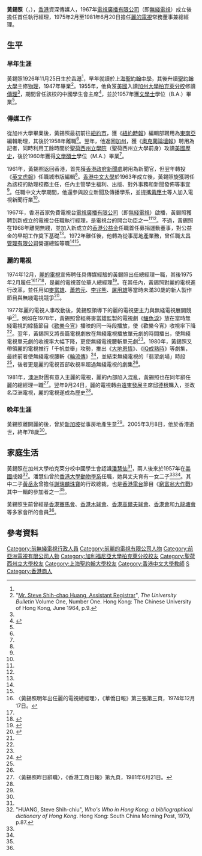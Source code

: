 {{Infobox person
| 姓名     = <small>黃錫照<br />Steve Huang</small>
| 圖像     = Wong Shek-chiu.jpg
| 圖像大小 = 
| 圖像說明 = 
| 性別     = 
| 出生日期 = 1926年11月25日
| 出生地點 = {{HKG-1910}}
| 逝世日期 = {{death date and age|2005|3|8|1926|11|25}}
| 逝世地點 = {{HKG}}
| 國籍     = 
| 籍貫     = 
| 教育程度 = 
| 母校     = [[加州大學柏克萊分校|加州大學柏克萊分校]]
| 宗教信仰 = 
| 配偶     = [[潘慧仙|潘慧仙]]
| 兒女     = [[黃岳永|黃岳永]]
| 父母     = 
| 親屬     = 
| 頭銜       = [[麗的電視|麗的電視]]常務董事兼總經理
| 頭銜時期   = 1975年－1981年
}}
'''黃錫照'''（{{lang-en|'''Huang Shih-chiu, Steve'''}}，{{bd|1926年|11月25日|2005年|3月8日|catIdx=Huang, Steve}}），[[香港|香港]]資深傳媒人，1967年[[電視廣播有限公司|電視廣播有限公司]]（即[[無綫電視|無綫電視]]）成立後擔任首任執行經理，1975年2月至1981年6月20日擔任[[麗的電視|麗的電視]]常務董事兼總經理。

== 生平 ==
=== 早年生涯 ===
黃錫照1926年11月25日生於[[香港|香港]]<ref name=bio/>，早年就讀於[[上海|上海]][[上海聖約翰中學|聖約翰中學]]，其後升讀[[聖約翰大學_(上海)|聖約翰大學]]主修[[物理|物理]]，1947年畢業<ref name="cuhk">"[https://www.iso.cuhk.edu.hk/images/publication/bulletin/1964v1_01/pdf/bulletin_1964v1_01.pdf Mr. Steve Shih-chao Huang, Assistant Registrar]", ''The University Bulletin'' Volume One, Number One. Hong Kong: The Chinese University of Hong Kong, June 1964, p.9.</ref>。1955年，他負笈[[美國|美國]]入讀[[加州大學柏克萊分校|加州大學柏克萊分校]]修讀[[傳理|傳理]]<ref name=cuhk/>，期間曾任該校的中國學生會主席<ref name=pentoy>{{cite news|url=http://www.pentoy.hk/%E6%99%82%E4%BA%8B/c374/2015/03/06/%E9%99%B3%E6%9B%89%E8%95%BE%EF%BC%9A%E9%BB%83%E5%B2%B3%E6%B0%B8-%E5%AA%BD%E5%AA%BD%E7%9A%84%E6%99%82%E5%85%89%E6%A9%9F/|author=陳曉蕾|title=黃岳永 媽媽的時光機|publisher=評台|date=2015-03-06|accessdate=2016-05-22|deadurl=yes|archiveurl=https://web.archive.org/web/20160624224946/http://www.pentoy.hk/%E6%99%82%E4%BA%8B/c374/2015/03/06/%E9%99%B3%E6%9B%89%E8%95%BE%EF%BC%9A%E9%BB%83%E5%B2%B3%E6%B0%B8-%E5%AA%BD%E5%AA%BD%E7%9A%84%E6%99%82%E5%85%89%E6%A9%9F/|archivedate=2016-06-24}}</ref>，並於1957年獲[[文學士|文學士]]學位（B.A.）畢業<ref name=cuhk/>。

=== 傳媒工作 ===
從加州大學畢業後，黃錫照最初前往[[紐約市|紐約市]]，獲《[[紐約時報|紐約時報]]》編輯部聘用為[[東南亞|東南亞]]編輯助理，其後於1958年離職<ref name=cuhk/>。翌年，他返回[[加州|加州]]，獲《[[奧克蘭論壇報|奧克蘭論壇報]]》聘用為記者，同時利用工餘時間於[[聖荷西州立大學|聖荷西州立學院]]（聖荷西州立大學前身）攻讀[[美國歷史|美國歷史]]，後於1960年獲得[[文學碩士|文學碩士]]學位（M.A.）畢業<ref name=cuhk/>。

1961年，黃錫照返回香港，首先獲[[香港政府|香港政府]][[政府新聞處|新聞處]]聘用為新聞官，但翌年轉投《[[英文虎報|英文虎報]]》任職城市版編輯<ref name=cuhk/>。[[香港中文大學|香港中文大學]]於1963年成立後，黃錫照旋獲聘任為該校的助理校務主任，任內主管學生福利、出版、對外事務和新聞發佈等事宜<ref name=cuhk/>。任職中文大學期間，他還參與設立新聞及傳播學系，並提攜[[黃應士|黃應士]]等人加入電視新聞行業<ref name=pentoy />。

1967年，香港首家免費電視台[[電視廣播有限公司|電視廣播有限公司]]（即[[無綫電視|無綫電視]]）啟播，黃錫照獲聘到新成立的電視台任職執行經理，是電視台的開台功臣之一<ref name=pentoy /><ref name=reddi/>。不過，黃錫照在1968年離開無綫，並加入新成立的[[香港公益金|香港公益金]]任職首任募捐運動董事，對公益金的早期工作奠下基礎<ref name=reddi/>。1972年離任後，他轉為從事[[房地產|房地產]]業務，曾任職[[大昌集團|大昌管理有限公司]]營運總監等職<ref name=bio/><ref name=reddi/>。

=== 麗的電視 ===
1974年12月，[[麗的電視|麗的電視]]宣佈聘任具傳媒經驗的黃錫照出任總經理一職，其後1975年2月履任<ref name="reddi">〈黃錫照明年出任麗的電視總經理〉，《華僑日報》第三張第三頁，1974年12月17日。</ref><ref name=pentoy /><ref name=appledaily>{{cite news|url=http://hk.apple.nextmedia.com/entertainment/art/20050310/4724332|title=前麗的高層病逝|publisher=蘋果日報|date=2005-03-10|accessdate=2016-05-22}}</ref>，是麗的電視首位華人總經理<ref name=cccik>{{cite web|url=http://tc.cccik.com/library8100shtml31383102096303.html|title=黃錫照，資深電視人兼麗的電視(亞洲電視前身)常務董事兼總經理。說起黃錫照不得不佩服他的大膽|accessdate=2016-05-22}}{{Dead link|date=2020年1月 |bot=InternetArchiveBot |fix-attempted=yes }}</ref>。在其任內，黃錫照對麗的電視進行改革，並任用如[[麥當雄|麥當雄]]、[[蕭若元|蕭若元]]、[[李兆熊|李兆熊]]、[[屠用雄|屠用雄]]等當時未滿30歲的新人製作節目與無綫電視競爭<ref name=oldhkphoto>{{cite web|url=http://www.oldhkphoto.com/?p=2814|title=麗的風雲三十年|publisher=香港照片|accessdate=2016-05-22|deadurl=yes|archiveurl=https://web.archive.org/web/20160624101703/http://www.oldhkphoto.com/?p=2814|archivedate=2016-06-24}}</ref>。

1977年麗的電視人事改動後，黃錫照領導下的麗的電視更主力與無綫電視展開競爭<ref name=cccik />。例如在1978年，黃錫照曾經將麥當雄監製的電視劇《[[鱷魚淚|鱷魚淚]]》放在當時無綫電視的綜藝節目《[[歡樂今宵|歡樂今宵]]》播映的同一時段播放，使《歡樂今宵》收視率下降<ref name=cccik />。翌年，黃錫照又將長篇電視劇放在無綫電視播放單元劇的時間播出，使無綫電視單元劇的收視率大幅下降，更使無綫電視腰斬單元劇<ref name=cccik />。1980年，黃錫照又帶領麗的電視推行「千帆並舉」攻勢，推出《[[大地恩情|大地恩情]]》、《[[IQ成熟時|IQ成熟時]]》等劇集，最終前者使無綫電視腰斬《[[輪流傳|輪流傳]]》<ref name=wenweipo>{{cite news|url=http://news.wenweipo.com/2015/04/02/IN1504020013.htm|title=亞視曾輝煌一時 經典劇道盡「滄桑」|publisher=文匯報|date=2015-04-02|accessdate=2016-05-22}}</ref>，並結束無綫電視的「翡翠劇場」時段<ref name=cccik />，後者更是麗的電視首部收視率超過無綫電視的劇集<ref name=wenweipo />。

1981年，[[澳洲|澳洲]]財團有意入主麗的電視，麗的內部陷入混亂，黃錫照也在同年辭任麗的總經理一職<ref name="resign">〈黃錫照昨日辭職〉，《香港工商日報》第九頁，1981年6月21日。</ref>。翌年9月24日，麗的電視轉由[[遠東發展|遠東發展]]主席[[邱德根|邱德根]]購入，並改名亞洲電視，麗的電視遂成為歷史<ref name=oldhkphoto />。

=== 晚年生涯 ===
黃錫照離開麗的後，曾於[[新加坡|新加坡]]從事房地產生意<ref name=resign/>。2005年3月8日，他於香港逝世，終年78歲<ref name=appledaily />。

== 家庭生活 ==
黃錫照在加州大學柏克萊分校中國學生會認識[[潘慧仙|潘慧仙]]<ref name=pentoy />，兩人後來於1957年在[[美國|美國]]成婚<ref name="bio">"HUANG, Steve Shih-chiu", ''Who's Who in Hong Kong: a bibliographical dictionary of Hong Kong''. Hong Kong: South China Morning Post, 1979, p.87.</ref>。潘慧仙曾於[[香港大學|香港大學]][[動物學|動物學系]]任職，她與丈夫育有一女二子<ref name=cuhk/><ref name=bio/>。其中二子[[黃岳永|黃岳永]]曾擔任[[謝瑞麟珠寶|謝瑞麟珠寶]]的行政總裁，也是[[香港電台|香港電台]]節目《[[窮富翁大作戰|窮富翁大作戰]]》其中一輯的參加者之一<ref name=pentoy />。

黃錫照生前曾經是[[香港賽馬會|香港賽馬會]]、[[香港木球會|香港木球會]]、[[香港高爾夫球會|香港高爾夫球會]]、[[香港會|香港會]]和[[九龍塘會|九龍塘會]]等多家會所的會員<ref name=bio/>。

== 參考資料 ==
{{reflist}}

{{DEFAULTSORT:Huang, Steve}}
[[Category:前無綫電視行政人員|Category:前無綫電視行政人員]]
[[Category:前麗的電視有限公司人物|Category:前麗的電視有限公司人物]]
[[Category:前亞洲電視有限公司人物|Category:前亞洲電視有限公司人物]]
[[Category:加利福尼亞大學柏克萊分校校友|Category:加利福尼亞大學柏克萊分校校友]]
[[Category:聖荷西州立大學校友|Category:聖荷西州立大學校友]]
[[Category:上海聖約翰大學校友|Category:上海聖約翰大學校友]]
[[Category:香港中文大學教師|Category:香港中文大學教師]]
[[Category:黃姓|S]]
[[Category:香港商人|Category:香港商人]]